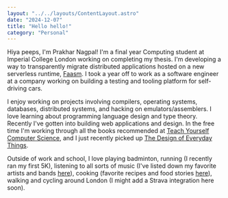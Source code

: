 ```yaml
---
layout: "../../layouts/ContentLayout.astro"
date: "2024-12-07"
title: "Hello hello!"
category: "Personal"
---
```


Hiya peeps, I'm Prakhar Nagpal! I'm a final year Computing student at Imperial
College London working on completing my thesis. I'm developing a way to
transparently migrate distributed applications hosted on a new serverless
runtime, [Faasm](https://github.com/faasm/faasm). I took a year off to work as a software
engineer at a company working on building a testing and tooling platform for self-driving
cars.

I enjoy working on projects involving compilers, operating systems, databases, distributed
systems, and hacking on emulators/assemblers. I love learning about programming language
design and type theory. Recently I've gotten into building web applications and design. In the
free time I'm working through all the books recommended at
[Teach Yourself Computer Science](https://teachyourselfcs.com), and I just recently
picked up [The Design of Everyday Things](https://en.wikipedia.org/wiki/The_Design_of_Everyday_Things).

Outside of work and school, I love playing badminton, running (I recently ran my first 5K), listening to all sorts of music
(I've listed down my favorite artists and bands [here](/dump/music)), cooking
(favorite recipes and food stories [here](/dump/food)), walking and cycling around London (I might add a Strava integration here soon).

